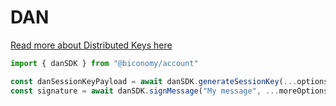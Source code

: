 # DAN

[Read more about Distributed Keys here](/smartAccountsV2/modules/sessions/DistributedSessions)

```ts
import { danSDK } from "@biconomy/account"

const danSessionKeyPayload = await danSDK.generateSessionKey(...options);
const signature = await danSDK.signMessage("My message", ...moreOptions);
```
